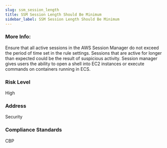 ```yaml
---
slug: ssm_session_length
title: SSM Session Length Should Be Minimum
sidebar_label: SSM Session Length Should Be Minimum
---
```


### More Info:

Ensure that all active sessions in the AWS Session Manager do not exceed the period of time set in the rule settings. Sessions that are active for longer than expected could be the result of suspicious activity. Session manager gives users the ability to open a shell into EC2 instances or execute commands on containers running in ECS.

### Risk Level

High

### Address

Security

### Compliance Standards

CBP

